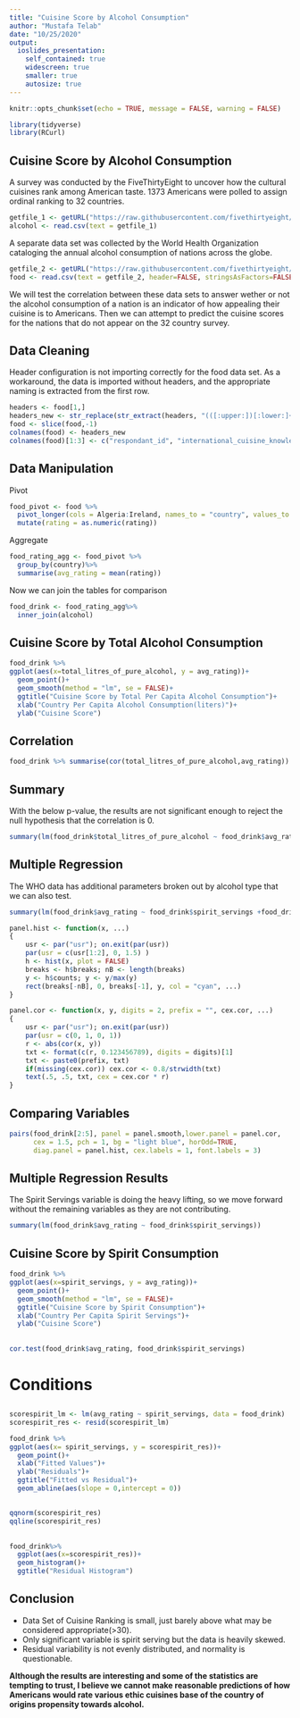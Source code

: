```yaml
---
title: "Cuisine Score by Alcohol Consumption"
author: "Mustafa Telab"
date: "10/25/2020"
output:
  ioslides_presentation:
    self_contained: true
    widescreen: true
    smaller: true
    autosize: true
---
```


```r
knitr::opts_chunk$set(echo = TRUE, message = FALSE, warning = FALSE)
```

```r
library(tidyverse)
library(RCurl)
```

## Cuisine Score by Alcohol Consumption

A survey was conducted by the FiveThirtyEight to uncover how the cultural cuisines rank among American taste.  1373 Americans were polled to assign ordinal ranking to 32 countries.

```r
getfile_1 <- getURL("https://raw.githubusercontent.com/fivethirtyeight/data/master/alcohol-consumption/drinks.csv") 
alcohol <- read.csv(text = getfile_1)
```

A separate data set was collected by the World Health Organization cataloging the annual alcohol consumption of nations across the globe.
```r
getfile_2 <- getURL("https://raw.githubusercontent.com/fivethirtyeight/data/master/food-world-cup/food-world-cup-data.csv") 
food <- read.csv(text = getfile_2, header=FALSE, stringsAsFactors=FALSE, na.strings = c("N/A",""))
```

We will test the correlation between these data sets to answer wether or not the alcohol consumption of a nation is an indicator of how appealing their cuisine is to Americans.  Then we can attempt to predict the cuisine scores for the nations that do not appear on the 32 country survey.

## Data Cleaning

Header configuration is not importing correctly for the food data set.  As a workaround, the data is imported without headers, and the appropriate naming is extracted from the first row.

```r
headers <- food[1,]
headers_new <- str_replace(str_extract(headers, "(([:upper:])[:lower:]+[:punct:]?)$"), "[:punct:]", "")
food <- slice(food,-1)
colnames(food) <- headers_new
colnames(food)[1:3] <- c("respondant_id", "international_cuisine_knowledge", "international_cuisine_interest")
```

## Data Manipulation
Pivot
```r
food_pivot <- food %>%
  pivot_longer(cols = Algeria:Ireland, names_to = "country", values_to = "rating", values_drop_na = TRUE)%>%
  mutate(rating = as.numeric(rating))
```
Aggregate
```r
food_rating_agg <- food_pivot %>%
  group_by(country)%>%
  summarise(avg_rating = mean(rating))
```
Now we can join the tables for comparison
```r
food_drink <- food_rating_agg%>%
  inner_join(alcohol)
```

## Cuisine Score by Total Alcohol Consumption 
```r
food_drink %>%
ggplot(aes(x=total_litres_of_pure_alcohol, y = avg_rating))+ 
  geom_point()+
  geom_smooth(method = "lm", se = FALSE)+
  ggtitle("Cuisine Score by Total Per Capita Alcohol Consumption")+
  xlab("Country Per Capita Alcohol Consumption(liters)")+
  ylab("Cuisine Score")
```


## Correlation
```r
food_drink %>% summarise(cor(total_litres_of_pure_alcohol,avg_rating))
```
## Summary
With the below p-value, the results are not significant enough to reject the null hypothesis that the correlation is 0.  
```r
summary(lm(food_drink$total_litres_of_pure_alcohol ~ food_drink$avg_rating))
```

## Multiple Regression
The WHO data has additional parameters broken out by alcohol type that we can also test.
```r
summary(lm(food_drink$avg_rating ~ food_drink$spirit_servings +food_drink$beer_servings +food_drink$wine_servings))
```



```r
panel.hist <- function(x, ...)
{
    usr <- par("usr"); on.exit(par(usr))
    par(usr = c(usr[1:2], 0, 1.5) )
    h <- hist(x, plot = FALSE)
    breaks <- h$breaks; nB <- length(breaks)
    y <- h$counts; y <- y/max(y)
    rect(breaks[-nB], 0, breaks[-1], y, col = "cyan", ...)
}
```

```r
panel.cor <- function(x, y, digits = 2, prefix = "", cex.cor, ...)
{
    usr <- par("usr"); on.exit(par(usr))
    par(usr = c(0, 1, 0, 1))
    r <- abs(cor(x, y))
    txt <- format(c(r, 0.123456789), digits = digits)[1]
    txt <- paste0(prefix, txt)
    if(missing(cex.cor)) cex.cor <- 0.8/strwidth(txt)
    text(.5, .5, txt, cex = cex.cor * r)
}
```

## Comparing Variables
```r
pairs(food_drink[2:5], panel = panel.smooth,lower.panel = panel.cor, 
      cex = 1.5, pch = 1, bg = "light blue", horOdd=TRUE,
      diag.panel = panel.hist, cex.labels = 1, font.labels = 3)
```



## Multiple Regression Results

The Spirit Servings variable is doing the heavy lifting, so we move forward without the remaining variables as they are not contributing.

```r
summary(lm(food_drink$avg_rating ~ food_drink$spirit_servings))
```


## Cuisine Score by Spirit Consumption 
```r
food_drink %>%
ggplot(aes(x=spirit_servings, y = avg_rating))+ 
  geom_point()+
  geom_smooth(method = "lm", se = FALSE)+
  ggtitle("Cuisine Score by Spirit Consumption")+
  xlab("Country Per Capita Spirit Servings")+
  ylab("Cuisine Score")
```
## {.flexbox .vcenter}
```r
cor.test(food_drink$avg_rating, food_drink$spirit_servings)
```

# Conditions
##  {.flexbox .vcenter}
```r
scorespirit_lm <- lm(avg_rating ~ spirit_servings, data = food_drink)
scorespirit_res <- resid(scorespirit_lm)

food_drink %>%
ggplot(aes(x= spirit_servings, y = scorespirit_res))+
  geom_point()+
  xlab("Fitted Values")+
  ylab("Residuals")+
  ggtitle("Fitted vs Residual")+
  geom_abline(aes(slope = 0,intercept = 0))
```

##  {.flexbox .vcenter}
```r
qqnorm(scorespirit_res)
qqline(scorespirit_res)
```

##  {.flexbox .vcenter}
```r
food_drink%>%
  ggplot(aes(x=scorespirit_res))+
  geom_histogram()+
  ggtitle("Residual Histogram")

```

## Conclusion

- Data Set of Cuisine Ranking is small, just barely above what may be considered appropriate(>30).
- Only significant variable is spirit serving but the data is heavily skewed.
- Residual variability is not evenly distributed, and normality is questionable.

**Although the results are interesting and some of the statistics are tempting to trust, I believe we cannot make reasonable predictions of how Americans would rate various ethic cuisines base of the country of origins propensity towards alcohol.**